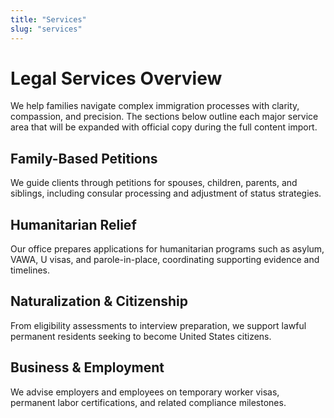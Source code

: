 ```yaml
---
title: "Services"
slug: "services"
---
```


# Legal Services Overview

We help families navigate complex immigration processes with clarity, compassion, and precision. The sections below outline each major service area that will be expanded with official copy during the full content import.

## Family-Based Petitions

We guide clients through petitions for spouses, children, parents, and siblings, including consular processing and adjustment of status strategies.

## Humanitarian Relief

Our office prepares applications for humanitarian programs such as asylum, VAWA, U visas, and parole-in-place, coordinating supporting evidence and timelines.

## Naturalization & Citizenship

From eligibility assessments to interview preparation, we support lawful permanent residents seeking to become United States citizens.

## Business & Employment

We advise employers and employees on temporary worker visas, permanent labor certifications, and related compliance milestones.
